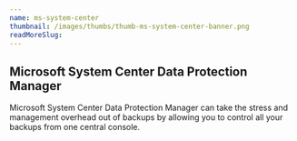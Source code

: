```yaml
---
name: ms-system-center
thumbnail: /images/thumbs/thumb-ms-system-center-banner.png
readMoreSlug:
---
```


## Microsoft System Center Data Protection Manager

Microsoft System Center Data Protection Manager can take the stress and management overhead out of backups by allowing you to control all your backups from one central console.
